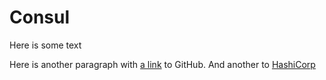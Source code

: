 # Consul

Here is some text

Here is another paragraph with [a link](https://github.com) to GitHub. And another to [HashiCorp](https://hashicorp.com)
